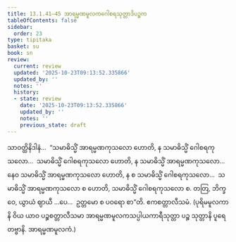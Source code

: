```yaml
---
title: 13.1.41–45 အာရမ္မဏမူလကဂေါစရသုတ္တာဒိပဉ္စက
tableOfContents: false
sidebar:
  order: 23
type: tipitaka
basket: su
book: sn
review:
  current: review
  updated: '2025-10-23T09:13:52.335866'
  updated_by: ''
  notes: ''
  history:
  - state: review
    date: '2025-10-23T09:13:52.335866'
    updated_by: ''
    notes: ''
    previous_state: draft
---
```



<ReviewStatus review={frontmatter.review} showDetails={true} />

<HypothesisAnnotation frontmatter={frontmatter} />

<DynamicBreadcrumb />

<Division number="702–706" book="sn" e="ch" v="18" p="388">

<Paragraph number="1329" book="sn">
သာဝတ္ထိနိဒါနံ…  “သမာဓိသ္မိံ အာရမ္မဏကုသလော ဟောတိ, န သမာဓိသ္မိံ ဂေါစရကုသလော…  သမာဓိသ္မိံ ဂေါစရကုသလော ဟောတိ, န သမာဓိသ္မိံ အာရမ္မဏကုသလော…  နေဝ သမာဓိသ္မိံ အာရမ္မဏကုသလော ဟောတိ, န စ သမာဓိသ္မိံ ဂေါစရကုသလော…  သမာဓိသ္မိံ အာရမ္မဏကုသလော စ ဟောတိ, သမာဓိသ္မိံ ဂေါစရကုသလော စ. တတြ, ဘိက္ခဝေ, ယွာယံ ဈာယီ …ပေ…  ဥတ္တမော စ ပဝရော စာ”တိ.

</Paragraph>
</Division>

<Paragraph number="1330" type="center" book="sn">
ဧကစတ္တာလီသမံ.



</Paragraph>

<Paragraph number="1331" book="sn">
(ပုရိမမူလကာနိ ဝိယ ယာဝ ပဉ္စစတ္တာလီသမာ အာရမ္မဏမူလကသပ္ပါယကာရီသုတ္တာ ပဉ္စ သုတ္တာနိ ပူရေတဗ္ဗာနိ. အာရမ္မဏမူလကံ.)
</Paragraph>